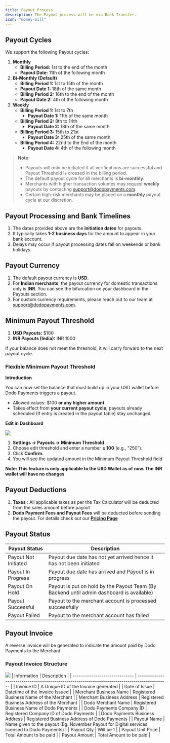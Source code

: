 ```yaml
---
title: Payout Process
description: The Payout process will be via Bank Transfer.
icon: "money-bill"
---
```


## Payout Cycles

We support the following Payout cycles: 

1. **Monthly**
    - **Billing Period:** 1st to the end of the month
    - **Payout Date:** 11th of the following month
2. **Bi-Monthly (Default)**
    - **Billing Period 1:** 1st to 15th of the month
    - **Payout Date 1:** 18th of the same month
    - **Billing Period 2:** 16th to the end of the month
    - **Payout Date 2:** 4th of the following month
3. **Weekly**
    - **Billing Period 1:** 1st to 7th
        - **Payout Date 1:** 11th of the same month
    - **Billing Period 2:** 8th to 14th
        - **Payout Date 2:** 18th of the same month
    - **Billing Period 3:** 15th to 21st
        - **Payout Date 3:** 25th of the same month
    - **Billing Period 4:** 22nd to the End of the month
        - **Payout Date 4:** 4th of the following month

> **Note:**
> 
> - Payouts will only be initiated if all verifications are successful and Payout Threshold is crossed in the billing period.
> - The default payout cycle for all merchants is **bi-monthly**.
> - Merchants with higher transaction volumes may request **weekly** payouts by contacting support@dodopayments.com.
> - Certain high-risk merchants may be placed on a **monthly** payout cycle at our discretion.

## Payout Processing and Bank Timelines

1. The dates provided above are the **initiation dates** for payouts.
2. It typically takes **1-2 business days** for the amount to appear in your bank account.
3. Delays may occur if payout processing dates fall on weekends or bank holidays.

## Payout Currency

1. The default payout currency is **USD**.
2. For **Indian merchants**, the payout currency for domestic transactions only is **INR**. You can see the bifurcation on your dashboard in the Payouts section.
3. For custom currency requirements, please reach out to our team at support@dodopayments.com.

## Minimum Payout Threshold

1. **USD Payouts:** $100
2. **INR Payouts (India):** INR 1000

If your balance does not meet the threshold, it will carry forward to the next payout cycle.

### Flexible Minimum Payout Threshold

**Introduction**

You can now set the balance that must build up in your USD wallet before Dodo Payments triggers a payout.

- Allowed values: $100 **or any higher amount**
- Takes effect from **your current payout cycle**; payouts already scheduled (If entry is created in the payout table) stay unchanged.

**Edit in Dashboard**

<Frame>
  <img src="/images/payouts/payout-process/payout-threshold.png" />
</Frame>

1. **Settings → Payouts → Minimum Threshold**
2. Choose edit threshold and enter a number **≥ 100** (e.g., “250”).
3. Click **Confirm.**
4. You will see the updated amount in the Minimum Payout Threshold field

**Note: This feature is only applicable to the USD Wallet as of now. The INR wallet will have no changes**

## Payout Deductions

1. **Taxes** : All applicable taxes as per the Tax Calculator will be deducted from the sales amount before payout
2. **Dodo Payment Fees and Payout Fees** will be deducted before sending the payout. For details check out our [**Pricing Page**](https://docs.dodopayments.com/miscellaneous/pricing-and-fee-structure)

## **Payout Status**

| Payout Status        | Description                                                                              |
| -------------------- | ---------------------------------------------------------------------------------------- |
| Payout Not Initiated | Payout due date has not yet arrived hence it has not been initiated                      |
| Payout In Progress   | Payout due date has arrived and Payout is in progress                                    |
| Payout On Hold       | Payout is put on hold by the Payout Team (By Backend until admin dashboard is available) |
| Payout Successful    | Payout to the merchant account is processed successfully                                 |
| Payout Failed        | Payout to the merchant account has failed                                                |


## Payout Invoice

A reverse invoice will be generated to indicate the amount paid by Dodo Payments to the Merchant

### Payout Invoice Structure

  <Frame>
    <img src="/images/payouts/payout-process/Invoice - Payout.png" />
  </Frame>
| Information                    | Description                                                                                   |
| ------------------------------ | --------------------------------------------------------------------------------------------- |
| Invoice ID                     | A Unique ID of the Invoice generated                                                          |
| Date of Issue                  | Datetime of the Invoice Issued                                                                |
| Merchant Business Name         | Registered Business Name of the Merchant                                                      |
| Merchant Business Address      | Registered Business Address of the Merchant                                                   |
| Dodo Merchant Name             | Registered Business Name of Dodo Payments                                                     |
| Dodo Payments Company ID       | Registered Company ID of Dodo Payments                                                        |
| Dodo Payments Business Address | Registered Business Address of Dodo Payments                                                  |
| Payout Name                    | Name given to the payout (Eg. November Payout for Digital services licensed to Dodo Payments) |
| Payout Qty                     | Will be 1                                                                                     |
| Payout Unit Price              | Total Amount to be paid                                                                       |
| Payout Amount                  | Total Amount to be paid                                                                       |